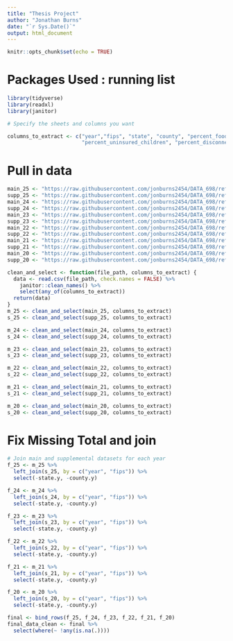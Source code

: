 ---
title: "Thesis Project"
author: "Jonathan Burns"
date: "`r Sys.Date()`"
output: html_document
---

```{r setup, include=FALSE}
knitr::opts_chunk$set(echo = TRUE)

```

# Packages Used : running list
```{r message=FALSE, warning=FALSE}
library(tidyverse)
library(readxl)
library(janitor)
```


```{r}
# Specify the sheets and columns you want

columns_to_extract <- c("year","fips", "state", "county", "percent_food_insecure","percent_frequent_mental_distress",
                        "percent_uninsured_children", "percent_disconnected_youth", "spending_per_pupil","school_funding_adequacy", "high_school_graduation_rate", "median_household_income", "gender_pay_gap", "percent_enrolled_in_free_or_reduced_lunch", "percent_household_income_required_for_child_care_expenses", "percent_households_with_severe_cost_burden", "percent_rural", "percent_65_and_over", "percent_black","percent_not_proficient_in_english", "segregation_index", "percent_disconnected_youth", "food_environment_index", "teen_birth_rate", "percent_fair_or_poor_health", "percent_unemployed", "percent_children_in_single_parent_households", "percent_children_in_poverty", "percent_severe_housing_problems", "percent_completed_high_school","percent_completed_high_school", "percent_low_birthweight")

```


# Pull in data

```{r}
main_25 <- "https://raw.githubusercontent.com/jonburns2454/DATA_698/refs/heads/main/DATA/main_25.csv"
supp_25 <- "https://raw.githubusercontent.com/jonburns2454/DATA_698/refs/heads/main/DATA/supp_25.csv"
main_24 <- "https://raw.githubusercontent.com/jonburns2454/DATA_698/refs/heads/main/DATA/main_24.csv"
supp_24 <- "https://raw.githubusercontent.com/jonburns2454/DATA_698/refs/heads/main/DATA/supp_24.csv"
main_23 <- "https://raw.githubusercontent.com/jonburns2454/DATA_698/refs/heads/main/DATA/main_23.csv"
supp_23 <- "https://raw.githubusercontent.com/jonburns2454/DATA_698/refs/heads/main/DATA/supp_23.csv"
main_22 <- "https://raw.githubusercontent.com/jonburns2454/DATA_698/refs/heads/main/DATA/main_22.csv"
supp_22 <- "https://raw.githubusercontent.com/jonburns2454/DATA_698/refs/heads/main/DATA/supp_22.csv"
main_21 <- "https://raw.githubusercontent.com/jonburns2454/DATA_698/refs/heads/main/DATA/main_21.csv"
supp_21 <- "https://raw.githubusercontent.com/jonburns2454/DATA_698/refs/heads/main/DATA/supp_21.csv"
main_20 <- "https://raw.githubusercontent.com/jonburns2454/DATA_698/refs/heads/main/DATA/main_20.csv"
supp_20 <- "https://raw.githubusercontent.com/jonburns2454/DATA_698/refs/heads/main/DATA/supp_20.csv"
```


```{r}
clean_and_select <- function(file_path, columns_to_extract) {
  data <- read.csv(file_path, check.names = FALSE) %>%
    janitor::clean_names() %>%
    select(any_of(columns_to_extract))
  return(data)
}
m_25 <- clean_and_select(main_25, columns_to_extract)
s_25 <- clean_and_select(supp_25, columns_to_extract)

m_24 <- clean_and_select(main_24, columns_to_extract)
s_24 <- clean_and_select(supp_24, columns_to_extract)

m_23 <- clean_and_select(main_23, columns_to_extract)
s_23 <- clean_and_select(supp_23, columns_to_extract)

m_22 <- clean_and_select(main_22, columns_to_extract)
s_22 <- clean_and_select(supp_22, columns_to_extract)

m_21 <- clean_and_select(main_21, columns_to_extract)
s_21 <- clean_and_select(supp_21, columns_to_extract)

m_20 <- clean_and_select(main_20, columns_to_extract)
s_20 <- clean_and_select(supp_20, columns_to_extract)

```

# Fix Missing Total and join
```{r}
# Join main and supplemental datasets for each year
f_25 <- m_25 %>% 
  left_join(s_25, by = c("year", "fips")) %>% 
  select(-state.y, -county.y)

f_24 <- m_24 %>% 
  left_join(s_24, by = c("year", "fips")) %>% 
  select(-state.y, -county.y)

f_23 <- m_23 %>% 
  left_join(s_23, by = c("year", "fips")) %>% 
  select(-state.y, -county.y)

f_22 <- m_22 %>% 
  left_join(s_22, by = c("year", "fips")) %>% 
  select(-state.y, -county.y)

f_21 <- m_21 %>% 
  left_join(s_21, by = c("year", "fips")) %>% 
  select(-state.y, -county.y)

f_20 <- m_20 %>% 
  left_join(s_20, by = c("year", "fips")) %>% 
  select(-state.y, -county.y)
```

```{r}
final <- bind_rows(f_25, f_24, f_23, f_22, f_21, f_20)
final_data_clean <- final %>%
  select(where(~ !any(is.na(.))))
```

